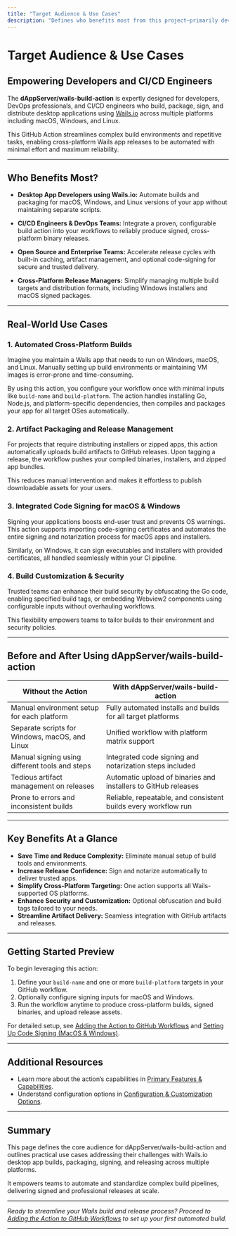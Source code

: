 ```yaml
---
title: "Target Audience & Use Cases"
description: "Defines who benefits most from this project—primarily developers and CI/CD engineers building Wails.io desktop apps for macOS, Windows, and Linux. Highlights real-world use cases such as automated builds, artifact packaging, and code-signing for cross-platform app releases."
---
```


# Target Audience & Use Cases

## Empowering Developers and CI/CD Engineers

The **dAppServer/wails-build-action** is expertly designed for developers, DevOps professionals, and CI/CD engineers who build, package, sign, and distribute desktop applications using [Wails.io](https://wails.io) across multiple platforms including macOS, Windows, and Linux.

This GitHub Action streamlines complex build environments and repetitive tasks, enabling cross-platform Wails app releases to be automated with minimal effort and maximum reliability.

---

## Who Benefits Most?

- **Desktop App Developers using Wails.io:** Automate builds and packaging for macOS, Windows, and Linux versions of your app without maintaining separate scripts.

- **CI/CD Engineers & DevOps Teams:** Integrate a proven, configurable build action into your workflows to reliably produce signed, cross-platform binary releases.

- **Open Source and Enterprise Teams:** Accelerate release cycles with built-in caching, artifact management, and optional code-signing for secure and trusted delivery.

- **Cross-Platform Release Managers:** Simplify managing multiple build targets and distribution formats, including Windows installers and macOS signed packages.

---

## Real-World Use Cases 

### 1. Automated Cross-Platform Builds

Imagine you maintain a Wails app that needs to run on Windows, macOS, and Linux. Manually setting up build environments or maintaining VM images is error-prone and time-consuming.

By using this action, you configure your workflow once with minimal inputs like `build-name` and `build-platform`. The action handles installing Go, Node.js, and platform-specific dependencies, then compiles and packages your app for all target OSes automatically.

### 2. Artifact Packaging and Release Management

For projects that require distributing installers or zipped apps, this action automatically uploads build artifacts to GitHub releases. Upon tagging a release, the workflow pushes your compiled binaries, installers, and zipped app bundles.

This reduces manual intervention and makes it effortless to publish downloadable assets for your users.

### 3. Integrated Code Signing for macOS & Windows

Signing your applications boosts end-user trust and prevents OS warnings. This action supports importing code-signing certificates and automates the entire signing and notarization process for macOS apps and installers.

Similarly, on Windows, it can sign executables and installers with provided certificates, all handled seamlessly within your CI pipeline.

### 4. Build Customization & Security

Trusted teams can enhance their build security by obfuscating the Go code, enabling specified build tags, or embedding Webview2 components using configurable inputs without overhauling workflows.

This flexibility empowers teams to tailor builds to their environment and security policies.

---

## Before and After Using dAppServer/wails-build-action

| Without the Action                                   | With dAppServer/wails-build-action                                   |
|------------------------------------------------------|----------------------------------------------------------------------|
| Manual environment setup for each platform          | Fully automated installs and builds for all target platforms         |
| Separate scripts for Windows, macOS, and Linux      | Unified workflow with platform matrix support                        |
| Manual signing using different tools and steps      | Integrated code signing and notarization steps included              |
| Tedious artifact management on releases              | Automatic upload of binaries and installers to GitHub releases       |
| Prone to errors and inconsistent builds              | Reliable, repeatable, and consistent builds every workflow run      |

---

## Key Benefits At a Glance

- **Save Time and Reduce Complexity:** Eliminate manual setup of build tools and environments.
- **Increase Release Confidence:** Sign and notarize automatically to deliver trusted apps.
- **Simplify Cross-Platform Targeting:** One action supports all Wails-supported OS platforms.
- **Enhance Security and Customization:** Optional obfuscation and build tags tailored to your needs.
- **Streamline Artifact Delivery:** Seamless integration with GitHub artifacts and releases.

---

## Getting Started Preview

To begin leveraging this action:

1. Define your `build-name` and one or more `build-platform` targets in your GitHub workflow.
2. Optionally configure signing inputs for macOS and Windows.
3. Run the workflow anytime to produce cross-platform builds, signed binaries, and upload release assets.

For detailed setup, see [Adding the Action to GitHub Workflows](https://docs.example.com/getting-started/install-configure/adding-action-github) and [Setting Up Code Signing (MacOS & Windows)](https://docs.example.com/getting-started/install-configure/code-signing-setup).

---

## Additional Resources

- Learn more about the action’s capabilities in [Primary Features & Capabilities](https://docs.example.com/overview/feature-quicktour/primary-capabilities).
- Understand configuration options in [Configuration & Customization Options](https://docs.example.com/overview/feature-quicktour/configuration-and-customization).


---

## Summary
This page defines the core audience for dAppServer/wails-build-action and outlines practical use cases addressing their challenges with Wails.io desktop app builds, packaging, signing, and releasing across multiple platforms.

It empowers teams to automate and standardize complex build pipelines, delivering signed and professional releases at scale.


---

_Ready to streamline your Wails build and release process? Proceed to [Adding the Action to GitHub Workflows](https://docs.example.com/getting-started/install-configure/adding-action-github) to set up your first automated build._

---